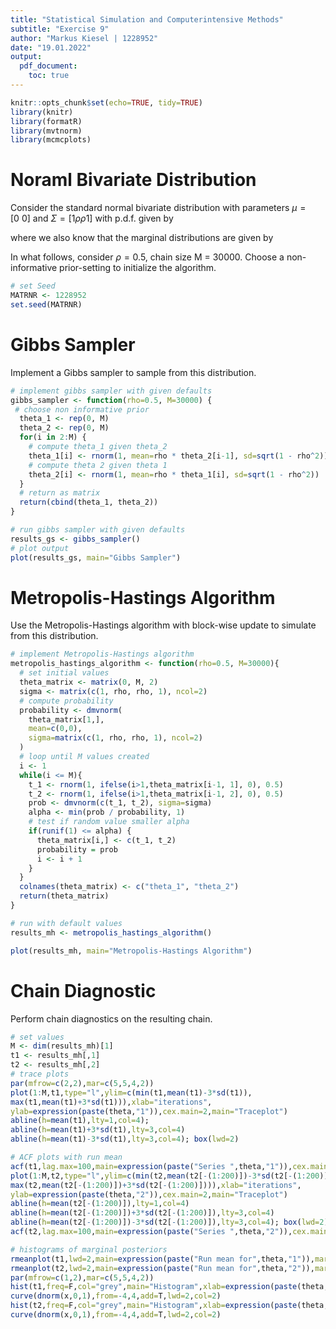 ```yaml
---
title: "Statistical Simulation and Computerintensive Methods"
subtitle: "Exercise 9"
author: "Markus Kiesel | 1228952"
date: "19.01.2022"
output:
  pdf_document:
    toc: true
---
```


```r
knitr::opts_chunk$set(echo=TRUE, tidy=TRUE)
library(knitr)
library(formatR)
library(mvtnorm)
library(mcmcplots)
```

\newpage

# Noraml Bivariate Distribution

Consider the standard normal bivariate distribution with parameters $\mu=[0~ 0]$ and $\Sigma= [1\rho\rho1]$ with p.d.f. given by 

\begin{equation}
p(\theta_1, \theta_2) = \frac{1}{2\pi \sqrt{1-\rho^2}} e^{- \frac{1}{2(1-\rho^2)}(\theta_1^2 - 2\rho \theta_1 \theta_2 + \theta_2^2)} , with \theta_1, \theta_2 \in \mathbb{R}, \rho \in [0,1]
\end{equation}

where we also know that the marginal distributions are given by 

\begin{equation}
p(\theta_i) = \frac{1}{\sqrt{2 \pi}} e^{- \frac{1}{2} \theta_i^2}, i = 1,2
\end{equation}


In what follows, consider $\rho=0.5$, chain size M = 30000. Choose a non-informative prior-setting to initialize the algorithm. 

```r
# set Seed
MATRNR <- 1228952
set.seed(MATRNR)
```


# Gibbs Sampler

Implement a Gibbs sampler to sample from this distribution.

```r
# implement gibbs sampler with given defaults
gibbs_sampler <- function(rho=0.5, M=30000) {
 # choose non informative prior
  theta_1 <- rep(0, M)
  theta_2 <- rep(0, M)
  for(i in 2:M) {
    # compute theta_1 given theta_2
    theta_1[i] <- rnorm(1, mean=rho * theta_2[i-1], sd=sqrt(1 - rho^2))
    # compute theta 2 given theta 1
    theta_2[i] <- rnorm(1, mean=rho * theta_1[i], sd=sqrt(1 - rho^2))
  }
  # return as matrix
  return(cbind(theta_1, theta_2))
}

# run gibbs sampler with given defaults
results_gs <- gibbs_sampler()
# plot output
plot(results_gs, main="Gibbs Sampler")
```


# Metropolis-Hastings Algorithm

Use the Metropolis-Hastings algorithm with block-wise update to simulate from this distribution.

```r
# implement Metropolis-Hastings algorithm
metropolis_hastings_algorithm <- function(rho=0.5, M=30000){
  # set initial values
  theta_matrix <- matrix(0, M, 2)
  sigma <- matrix(c(1, rho, rho, 1), ncol=2)
  # compute probability
  probability <- dmvnorm(
    theta_matrix[1,],
    mean=c(0,0),
    sigma=matrix(c(1, rho, rho, 1), ncol=2)
  )
  # loop until M values created
  i <- 1
  while(i <= M){
    t_1 <- rnorm(1, ifelse(i>1,theta_matrix[i-1, 1], 0), 0.5)
    t_2 <- rnorm(1, ifelse(i>1,theta_matrix[i-1, 2], 0), 0.5)
    prob <- dmvnorm(c(t_1, t_2), sigma=sigma)
    alpha <- min(prob / probability, 1)
    # test if random value smaller alpha
    if(runif(1) <= alpha) {
      theta_matrix[i,] <- c(t_1, t_2)
      probability = prob
      i <- i + 1
    }
  }
  colnames(theta_matrix) <- c("theta_1", "theta_2")
  return(theta_matrix)
}

# run with default values
results_mh <- metropolis_hastings_algorithm()

plot(results_mh, main="Metropolis-Hastings Algorithm")
```



# Chain Diagnostic

Perform chain diagnostics on the resulting chain.


```r
# set values
M <- dim(results_mh)[1]
t1 <- results_mh[,1]
t2 <- results_mh[,2]
# trace plots
par(mfrow=c(2,2),mar=c(5,5,4,2))
plot(1:M,t1,type="l",ylim=c(min(t1,mean(t1)-3*sd(t1)),
max(t1,mean(t1)+3*sd(t1))),xlab="iterations",
ylab=expression(paste(theta,"1")),cex.main=2,main="Traceplot")
abline(h=mean(t1),lty=1,col=4);
abline(h=mean(t1)+3*sd(t1),lty=3,col=4)
abline(h=mean(t1)-3*sd(t1),lty=3,col=4); box(lwd=2)

# ACF plots with run mean
acf(t1,lag.max=100,main=expression(paste("Series ",theta,"1")),cex.main=2); box(lwd=2)
plot(1:M,t2,type="l",ylim=c(min(t2,mean(t2[-(1:200)])-3*sd(t2[-(1:200)])),
max(t2,mean(t2[-(1:200)])+3*sd(t2[-(1:200)]))),xlab="iterations",
ylab=expression(paste(theta,"2")),cex.main=2,main="Traceplot")
abline(h=mean(t2[-(1:200)]),lty=1,col=4)
abline(h=mean(t2[-(1:200)])+3*sd(t2[-(1:200)]),lty=3,col=4)
abline(h=mean(t2[-(1:200)])-3*sd(t2[-(1:200)]),lty=3,col=4); box(lwd=2)
acf(t2,lag.max=100,main=expression(paste("Series ",theta,"2")),cex.main=2); box(lwd=2)

# histograms of marginal posteriors
rmeanplot(t1,lwd=2,main=expression(paste("Run mean for",theta,"1")),mar=c(2,2,1.5,1)+ 0.1)
rmeanplot(t2,lwd=2,main=expression(paste("Run mean for",theta,"2")),mar=c(2,2,1.5,1)+ 0.1)
par(mfrow=c(1,2),mar=c(5,5,4,2))
hist(t1,freq=F,col="grey",main="Histogram",xlab=expression(paste(theta,"1")))
curve(dnorm(x,0,1),from=-4,4,add=T,lwd=2,col=2)
hist(t2,freq=F,col="grey",main="Histogram",xlab=expression(paste(theta,"2")))
curve(dnorm(x,0,1),from=-4,4,add=T,lwd=2,col=2)
```



</div></pre>